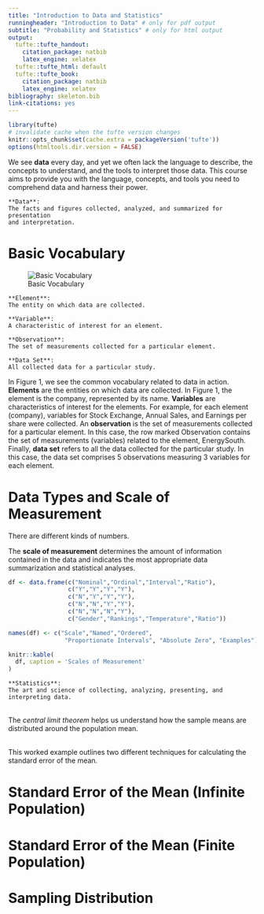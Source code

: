 ```yaml
---
title: "Introduction to Data and Statistics"
runningheader: "Introduction to Data" # only for pdf output
subtitle: "Probability and Statistics" # only for html output
output:
  tufte::tufte_handout:
    citation_package: natbib
    latex_engine: xelatex
  tufte::tufte_html: default
  tufte::tufte_book:
    citation_package: natbib
    latex_engine: xelatex
bibliography: skeleton.bib
link-citations: yes
---
```


```r
library(tufte)
# invalidate cache when the tufte version changes
knitr::opts_chunk$set(cache.extra = packageVersion('tufte'))
options(htmltools.dir.version = FALSE)
```

We see **data** every day, and yet we often lack the language to 
describe, the concepts to understand, and the tools to interpret those data.
This course aims to provide you with the language, concepts, and tools you 
need to comprehend data and harness their power.

```marginfigure
**Data**: 
The facts and figures collected, analyzed, and summarized for presentation
and interpretation. 
```

# Basic Vocabulary
![Basic Vocabulary](data_vocabulary.jpg)

```marginfigure
**Element**: 
The entity on which data are collected. 
```

```marginfigure
**Variable**: 
A characteristic of interest for an element. 
```

```marginfigure
**Observation**: 
The set of measurements collected for a particular element. 
```

```marginfigure
**Data Set**: 
All collected data for a particular study. 
```

In Figure 1, we see the common vocabulary related to data in action.
**Elements** are the entities on which data are collected. In Figure 1, 
the element is the company, represented by its name. **Variables** are
characteristics of interest for the elements. For example, for each
element (company), variables for Stock Exchange, Annual Sales, and
Earnings per share were collected. An **observation** is the set of 
measurements collected for a particular element. In this case, the row marked
Observation contains the set of measurements (variables) related to the element,
EnergySouth. Finally, **data set** refers to all the data collected for the
particular study. In this case, the data set comprises 5 observations
measuring 3 variables for each element.

# Data Types and Scale of Measurement

There are different kinds of numbers.

The **scale of measurement** determines the amount of information contained in 
the data and indicates the most appropriate data summarization and 
statistical analyses.

```r
df <- data.frame(c("Nominal","Ordinal","Interval","Ratio"),
                 c("Y","Y","Y","Y"),
                 c("N","Y","Y","Y"),
                 c("N","N","Y","Y"),
                 c("N","N","N","Y"),
                 c("Gender","Rankings","Temperature","Ratio"))

names(df) <- c("Scale","Named","Ordered",
                "Proportionate Intervals", "Absolute Zero", "Examples")

knitr::kable(
  df, caption = 'Scales of Measurement'
)
```






```marginfigure
**Statistics**: 
The art and science of collecting, analyzing, presenting, and
interpreting data.
```
\
The *central limit theorem* helps us understand how the sample means are
distributed around the population mean.\  
\

\
This worked example outlines two different techniques for calculating the 
standard error of the mean. 

# Standard Error of the Mean (Infinite Population)
  

# Standard Error of the Mean (Finite Population)



# Sampling Distribution



